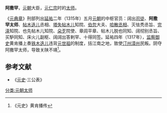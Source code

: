 '''阿撒罕'''，[[元朝|元朝]]大臣，[[元仁宗|元仁宗]]时的[[太师|太师]]。

《[[元典章|元典章]]》刑部列出[[延祐|延祐]]二年（1315年）五月[[元朝|元朝]]的中枢官员：阔出[[司徒|司徒]]、'''阿撒罕太师'''、[[铁木迭儿|帖木迭儿]]丞相、[[塔失帖木儿|塔失帖木儿]]知院、[[伯忽|伯忽]]大夫、[[阿散_(丞相)|哈散]][[丞相|丞相]]、灭怯秃丞旨、[[完者|完泽]]知院、也先帖木儿知院、[[朵带|朵歹]]院使、章闾平章、帖木儿脱也同知、阔彻别丞旨、买馿同知、床火儿副枢、阔阔出答剌罕、十得同签。延祐四年（1317年），[[监察御史|监察御史]]黄肯播上奏[[铁木迭儿|铁木迭儿]]违背[[元世祖|元世祖]]的制度，括江南之地，致使[[汀州|汀州]][[漳州|漳州]]民叛。阴夺阿撒罕太师，导致关陕不靖<ref>《元史》黄肯播传</ref>。
==参考文献==
* 《[[元史|元史]]·三公表》
[[分类:元朝太师|分类:元朝太师]]